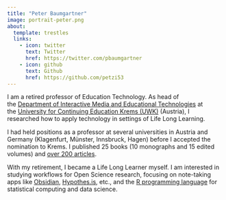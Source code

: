 ```yaml
---
title: "Peter Baumgartner"
image: portrait-peter.png
about:
  template: trestles
  links:
    - icon: twitter
      text: Twitter
      href: https://twitter.com/pbaumgartner
    - icon: github
      text: Github
      href: https://github.com/petzi53
---
```


I am a retired professor of Education Technology. As head of
the [Department of Interactive Media and Educational
Technologies](https://www.donau-uni.ac.at/en/university/faculties/education-arts-architecture/departments/continuing-education-research-educational-technologies.html) at
the [University for Continuing Education Krems
(UWK)](https://www.donau-uni.ac.at/en) (Austria), I researched how to
apply technology in settings of Life Long Learning. 

I had held positions as a professor at several universities in Austria
and Germany (Klagenfurt, Münster, Innsbruck, Hagen) before I accepted
the nomination to Krems. I published 25 books (10 monographs and 15
edited volumes) and [over 200
articles](https://portfolio.peter-baumgartner.net/publication/).

With my retirement, I became a Life Long Learner myself. I am interested
in studying workflows for Open Science research, focusing on note-taking
apps like
[Obsidian](https://obsidian.md/ "A note-taking app as extensible knowledge base"),
[Hypothes.is](https://web.hypothes.is/ "Annotate anything online"),
etc., and the [R programming
language](https://www.r-project.org/ "Free software environment for statistical computing and graphics")
for statistical computing and data science.
